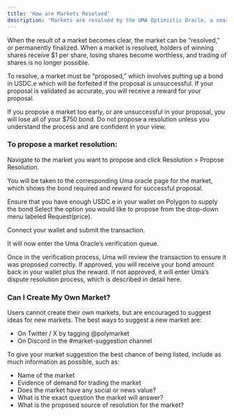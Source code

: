 ```yaml
---
title: 'How are Markets Resolved'
description: 'Markets are resolved by the UMA Optimistic Oracle, a smart-contract based optimistic oracle.'
---
```



When the result of a market becomes clear, the market can be “resolved,” or permanently finalized. When a market is resolved, holders of winning shares receive $1 per share, losing shares become worthless, and trading of shares is no longer possible.

To resolve, a market must be “proposed,” which involves putting up a bond in USDC.e which will be forfeited if the proposal is unsuccessful. If your proposal is validated as accurate, you will receive a reward for your proposal. 


<Note>
 If you propose a market too early, or are unsuccessful in your proposal, you will lose all of your $750 bond. Do not propose a resolution unless you understand the process and are confident in your view.
</Note>

### To propose a market resolution:

Navigate to the market you want to propose and click Resolution > Propose Resolution. 

You will be taken to the corresponding Uma oracle page for the market, which shows the bond required and reward for successful proposal. 

Ensure that you have enough USDC.e in your wallet on Polygon to supply the bond
Select the option you would like to propose from the drop-down menu labeled Request(price). 

Connect your wallet and submit the transaction. 

It will now enter the Uma Oracle’s verification queue. 

Once in the verification process, Uma will review the transaction to ensure it was proposed correctly. If approved, you will receive your bond amount back in your wallet plus the reward. If not approved, it will enter Uma’s dispute resolution process, which is described in detail here. 

### Can I Create My Own Market? 

Users cannot create their own markets, but are encouraged to suggest ideas for new markets. The best ways to suggest a new market are: 

- On Twitter / X by tagging @polymarket 
- On Discord in the #market-suggestion channel

To give your market suggestion the best chance of being listed, include as much information as possible, such as: 

- Name of the market 
- Evidence of demand for trading the market
- Does the market have any social or news value?
- What is the exact question the market will answer?
- What is the proposed source of resolution for the market?

